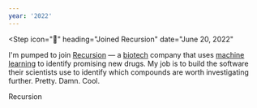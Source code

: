 ```yaml
---
year: '2022'
---
```


<Step
  icon="🧬"
  heading="Joined Recursion"
  date="June 20, 2022"
>

I'm pumped to join [Recursion](https://www.recursion.com) &mdash; a [biotech](https://en.wikipedia.org/wiki/Biotechnology) company that uses [machine learning](https://en.wikipedia.org/wiki/Machine_learning) to identify promising new drugs. My job is to build the software their scientists use to identify which compounds are worth investigating further. Pretty. Damn. Cool.

<BlockLink icon="🔬" href="https://www.recursion.com">
  Recursion
</BlockLink>

</Step>
